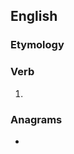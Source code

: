 ==English==

===Etymology===
{{suffix|en|sue|eth}}

===Verb===
{{head|en|verb form}}

# {{en-archaic third-person singular of|sue}}

===Anagrams===
* {{anagrams|en|Shute|Uthes|shute|useth}}